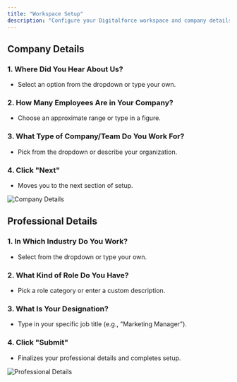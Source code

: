 ```yaml
---
title: "Workspace Setup"
description: "Configure your Digitalforce workspace and company details"
---
```


## Company Details

### 1. Where Did You Hear About Us?
- Select an option from the dropdown or type your own.

### 2. How Many Employees Are in Your Company?
- Choose an approximate range or type in a figure.

### 3. What Type of Company/Team Do You Work For?
- Pick from the dropdown or describe your organization.

### 4. Click "Next"
- Moves you to the next section of setup.

![Company Details](/images/image2.png)

## Professional Details

### 1. In Which Industry Do You Work?
- Select from the dropdown or type your own.

### 2. What Kind of Role Do You Have?
- Pick a role category or enter a custom description.

### 3. What Is Your Designation?
- Type in your specific job title (e.g., "Marketing Manager").

### 4. Click "Submit"
- Finalizes your professional details and completes setup.

![Professional Details](/images/image24.png) 